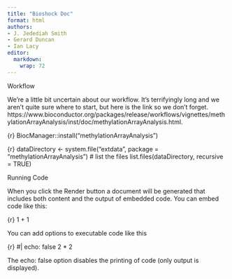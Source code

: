 ---
title: "Bioshock Doc"
format: html
authors:
- J. Jedediah Smith
- Gerard Duncan
- Ian Lacy
editor: 
  markdown: 
    wrap: 72
---

Workflow

We're a little bit uncertain about our workflow. It's terrifyingly long
and we aren't quite sure where to start, but here is the link so we
don't forget.
https://www.bioconductor.org/packages/release/workflows/vignettes/methylationArrayAnalysis/inst/doc/methylationArrayAnalysis.html.

{r} BiocManager::install("methylationArrayAnalysis")

{r} dataDirectory \<- system.file("extdata", package =
"methylationArrayAnalysis") \# list the files list.files(dataDirectory,
recursive = TRUE)

Running Code

When you click the Render button a document will be generated that
includes both content and the output of embedded code. You can embed
code like this:

{r} 1 + 1

You can add options to executable code like this

{r} #\| echo: false 2 \* 2

The echo: false option disables the printing of code (only output is
displayed).
